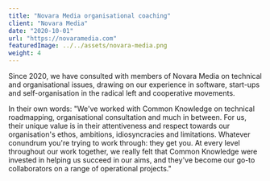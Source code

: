 ```yaml
---
title: "Novara Media organisational coaching"
client: "Novara Media"
date: "2020-10-01"
url: "https://novaramedia.com"
featuredImage: ../../assets/novara-media.png
weight: 4
---
```


Since 2020, we have consulted with members of Novara Media on technical and organisational issues, drawing on our experience in software, start-ups and self-organisation in the radical left and cooperative movements.

In their own words: "We've worked with Common Knowledge on technical roadmapping, organisational consultation and much in between. For us, their unique value is in their attentiveness and respect towards our organisation's ethos, ambitions, idiosyncracies and limitations. Whatever conundrum you're trying to work through: they get you. At every level throughout our work together, we really felt that Common Knowledge were invested in helping us succeed in our aims, and they've become our go-to collaborators on a range of operational projects."

